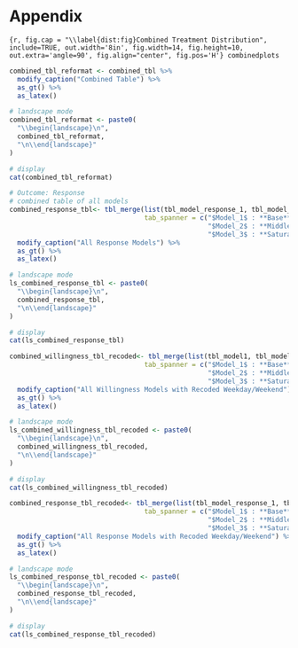 # Appendix

```{r, fig.cap = "\\label{dist:fig}Combined Treatment Distribution", include=TRUE, out.width='8in', fig.width=14, fig.height=10, out.extra='angle=90', fig.align="center", fig.pos='H'}
combinedplots
```

```r
combined_tbl_reformat <- combined_tbl %>%
  modify_caption("Combined Table") %>%
  as_gt() %>%
  as_latex()

# landscape mode
combined_tbl_reformat <- paste0(
  "\\begin{landscape}\n",
  combined_tbl_reformat,
  "\n\\end{landscape}"
)

# display
cat(combined_tbl_reformat)

```

```r
# Outcome: Response 
# combined table of all models
combined_response_tbl<- tbl_merge(list(tbl_model_response_1, tbl_model_response_2, tbl_model_response_3), 
                                  tab_spanner = c("$Model_1$ : **Base**", 
                                                  "$Model_2$ : **Middle**", 
                                                  "$Model_3$ : **Saturated**")) %>% 
  modify_caption("All Response Models") %>%
  as_gt() %>%
  as_latex()

# landscape mode
ls_combined_response_tbl <- paste0(
  "\\begin{landscape}\n",
  combined_response_tbl,
  "\n\\end{landscape}"
)

# display
cat(ls_combined_response_tbl)

```

```r
combined_willingness_tbl_recoded<- tbl_merge(list(tbl_model1, tbl_model2, tbl_model3_recoded), 
                                  tab_spanner = c("$Model_1$ : **Base**", 
                                                  "$Model_2$ : **Middle**", 
                                                  "$Model_3$ : **Saturated Recoded**")) %>% 
  modify_caption("All Willingness Models with Recoded Weekday/Weekend") %>%
  as_gt() %>%
  as_latex()

# landscape mode
ls_combined_willingness_tbl_recoded <- paste0(
  "\\begin{landscape}\n",
  combined_willingness_tbl_recoded,
  "\n\\end{landscape}"
)

# display
cat(ls_combined_willingness_tbl_recoded)
```

```r
combined_response_tbl_recoded<- tbl_merge(list(tbl_model_response_1, tbl_model_response_2, tbl_model_response_3_recoded), 
                                  tab_spanner = c("$Model_1$ : **Base**", 
                                                  "$Model_2$ : **Middle**", 
                                                  "$Model_3$ : **Saturated Recoded**")) %>% 
  modify_caption("All Response Models with Recoded Weekday/Weekend") %>%
  as_gt() %>%
  as_latex()

# landscape mode
ls_combined_response_tbl_recoded <- paste0(
  "\\begin{landscape}\n",
  combined_response_tbl_recoded,
  "\n\\end{landscape}"
)

# display
cat(ls_combined_response_tbl_recoded)


```

